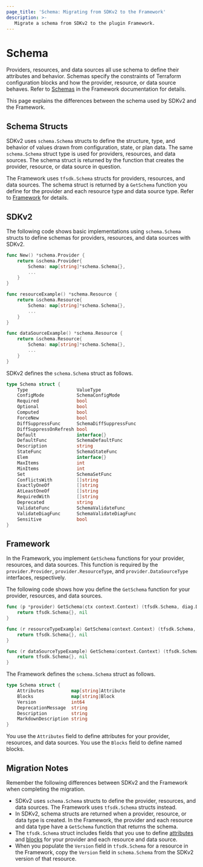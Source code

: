 ```yaml
---
page_title: 'Schema: Migrating from SDKv2 to the Framework'
description: >-
   Migrate a schema from SDKv2 to the plugin Framework.
---
```


# Schema

Providers, resources, and data sources all use schema to define their attributes and behavior. Schemas specify the
constraints of Terraform configuration blocks and how the provider, resource, or data source behaves. Refer to
[Schemas](/plugin/framework/schemas) in the Framework documentation for details.

This page explains the differences between the schema used by SDKv2 and the Framework.

## Schema Structs

SDKv2 uses `schema.Schema` structs to define the structure, type, and behavior of values drawn from configuration,
state, or plan data. The same `schema.Schema` struct type is used for providers, resources, and data sources. The
schema struct is returned by the function that creates the provider, resource, or data source in question.

The Framework uses `tfsdk.Schema` structs for providers, resources, and data sources. The schema struct is returned by
a `GetSchema` function you define for the provider and each resource type and data source type. Refer to
[Framework](#framework) for details.

## SDKv2

The following code shows basic implementations using `schema.Schema` structs to define schemas for providers, resources,
and data sources with SDKv2.

```go
func New() *schema.Provider {
	return &schema.Provider{
		Schema: map[string]*schema.Schema{},
        ...
	}
}
```

```go
func resourceExample() *schema.Resource {
	return &schema.Resource{
		Schema: map[string]*schema.Schema{},
		...
	}
}
```

```go
func dataSourceExample() *schema.Resource {
	return &schema.Resource{
        Schema: map[string]*schema.Schema{},
        ...
	}
}
```

SDKv2 defines the `schema.Schema` struct as follows.

```go
type Schema struct {
	Type                  ValueType
	ConfigMode            SchemaConfigMode
	Required              bool
	Optional              bool
	Computed              bool
	ForceNew              bool
	DiffSuppressFunc      SchemaDiffSuppressFunc
	DiffSuppressOnRefresh bool
	Default               interface{}
	DefaultFunc           SchemaDefaultFunc
	Description           string
	StateFunc             SchemaStateFunc
	Elem                  interface{}
	MaxItems              int
	MinItems              int
	Set                   SchemaSetFunc
	ConflictsWith         []string
	ExactlyOneOf          []string
	AtLeastOneOf          []string
	RequiredWith          []string
	Deprecated            string
	ValidateFunc          SchemaValidateFunc
	ValidateDiagFunc      SchemaValidateDiagFunc
	Sensitive             bool
}
```

## Framework

In the Framework, you implement `GetSchema` functions for your provider, resources, and data sources. This function is
required by the `provider.Provider`, `provider.ResourceType`, and `provider.DataSourceType` interfaces, respectively.

The following code shows how you define the `GetSchema` function for your provider, resources, and data sources.

```go
func (p *provider) GetSchema(ctx context.Context) (tfsdk.Schema, diag.Diagnostics) {
    return tfsdk.Schema{}, nil
}
```

```go
func (r resourceTypeExample) GetSchema(context.Context) (tfsdk.Schema, diag.Diagnostics) {
	return tfsdk.Schema{}, nil
}
```

```go
func (r dataSourceTypeExample) GetSchema(context.Context) (tfsdk.Schema, diag.Diagnostics) {
	return tfsdk.Schema{}, nil
}
```

The Framework defines the `schema.Schema` struct as follows.

```go
type Schema struct {
	Attributes          map[string]Attribute
	Blocks              map[string]Block
	Version             int64
	DeprecationMessage  string
	Description         string
	MarkdownDescription string
}
```

You use the `Attributes` field to define attributes for your provider, resources, and data sources. You use the
`Blocks` field to define named blocks.

## Migration Notes
Remember the following differences between SDKv2 and the Framework when completing the migration.

- SDKv2 uses `schema.Schema` structs to define the provider, resources, and data sources. The Framework uses
`tfsdk.Schema` structs instead.
- In SDKv2, schema structs are returned when a provider, resource, or data type is created. In the Framework, the
provider and each resource and data type have a `GetSchema` function that returns the schema.
- The `tfsdk.Schema` struct includes fields that you use to define
[attributes](/plugin/framework/migrating/attributes-and-blocks/attribute-schema) and
[blocks](/plugin/framework/migrating/attributes-and-blocks/blocks) for your provider and each resource
and data source.
- When you populate the `Version` field in `tfsdk.Schema` for a resource in the Framework, copy the `Version`
field in `schema.Schema` from the SDKv2 version of that resource.

